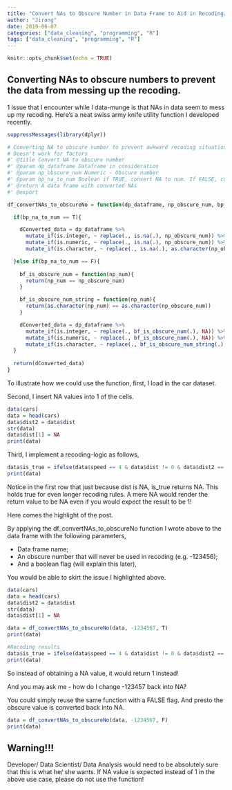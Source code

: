 ```yaml
---
title: "Convert NAs to Obscure Number in Data Frame to Aid in Recoding/ Feature Engineering"
author: "Jirong"
date: 2019-06-07
categories: ["data_cleaning", "programming", "R"]
tags: ["data_cleaning", "programming", "R"]
---
```


```r
knitr::opts_chunk$set(echo = TRUE)
```

## Converting NAs to obscure numbers to prevent the data from messing up the recoding.

1 issue that I encounter while I data-munge is that NAs in data seem to mess up my recoding. Here's a neat swiss army knife utility function I developed recently. 

```r
suppressMessages(library(dplyr))

# Converting NA to obscure number to prevent awkward recoding situations that require & !is.na(<variable>)
# Doesn't work for factors
#' @title Convert NA to obscure number
#' @param dp_dataframe Dataframe in consideration
#' @param np_obscure_num Numeric - Obscure number
#' @param bp_na_to_num Boolean if TRUE, convert NA to num. If FALSE, convert num to NA
#' @return A data frame with converted NAs
#' @export

df_convertNAs_to_obscureNo = function(dp_dataframe, np_obscure_num, bp_na_to_num){

  if(bp_na_to_num == T){

    dConverted_data = dp_dataframe %>%
      mutate_if(is.integer, ~ replace(., is.na(.), np_obscure_num)) %>%
      mutate_if(is.numeric, ~ replace(., is.na(.), np_obscure_num)) %>%
      mutate_if(is.character, ~ replace(., is.na(.), as.character(np_obscure_num)))  

  }else if(bp_na_to_num == F){
    
    bf_is_obscure_num = function(np_num){
      return(np_num == np_obscure_num)
    }

    bf_is_obscure_num_string = function(np_num){
      return(as.character(np_num) == as.character(np_obscure_num))
    }

    dConverted_data = dp_dataframe %>%
      mutate_if(is.integer, ~ replace(., bf_is_obscure_num(.), NA)) %>%
      mutate_if(is.numeric, ~ replace(., bf_is_obscure_num(.), NA)) %>%
      mutate_if(is.character, ~ replace(., bf_is_obscure_num_string(.), NA))
  }
  
  return(dConverted_data)
}
```

To illustrate how we could use the function, first, I load in the car dataset.

Second, I insert NA values into 1 of the cells.

```r
data(cars)
data = head(cars)
data$dist2 = data$dist
str(data)
data$dist[1] = NA
print(data)
```

Third, I implement a recoding-logic as follows, 

```r
data$is_true = ifelse(data$speed == 4 & data$dist != 0 & data$dist2 == 2, 1, 0)
print(data)
```

Notice in the first row that just because dist is NA, is_true returns NA. This holds true for even longer recoding rules. A mere NA would render the return value to be NA even if you would expect the result to be 1!

Here comes the highlight of the post. 

By applying the df_convertNAs_to_obscureNo function I wrote above to the data frame with the following parameters,

- Data frame name;
- An obscure number that will never be used in recoding (e.g. -123456);
- And a boolean flag (will explain this later),

You would be able to skirt the issue I highlighted above. 

```r
data(cars)
data = head(cars)
data$dist2 = data$dist
str(data)
data$dist[1] = NA

data = df_convertNAs_to_obscureNo(data, -1234567, T)
print(data)

#Recoding results
data$is_true = ifelse(data$speed == 4 & data$dist != 0 & data$dist2 == 2, 1, 0)
print(data)
```

So instead of obtaining a NA value, it would return 1 instead!

And you may ask me - how do I change -123457 back into NA? 

You could simply reuse the same function with a FALSE flag. And presto the obscure value is converted back into NA.

```r
data = df_convertNAs_to_obscureNo(data, -1234567, F)
print(data)
```

## Warning!!!

Developer/ Data Scientist/ Data Analysis would need to be absolutely sure that this is what he/ she wants. If NA value is expected instead of 1 in the above use case, please do not use the function! 




